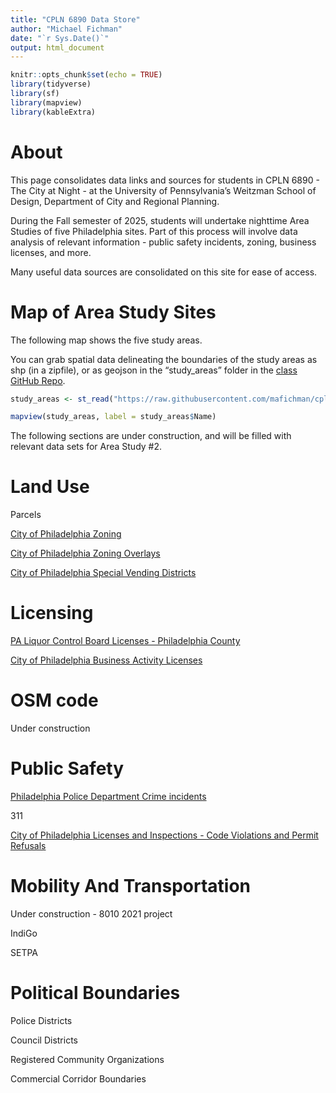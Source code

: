 ```yaml
---
title: "CPLN 6890 Data Store"
author: "Michael Fichman"
date: "`r Sys.Date()`"
output: html_document
---
```


```r
knitr::opts_chunk$set(echo = TRUE)
library(tidyverse)
library(sf)
library(mapview)
library(kableExtra)
```

# About

This page consolidates data links and sources for students in CPLN 6890 - The City at Night - at the University of Pennsylvania's Weitzman School of Design, Department of City and Regional Planning.

During the Fall semester of 2025, students will undertake nighttime Area Studies of five Philadelphia sites. Part of this process will involve data analysis of relevant information - public safety incidents, zoning, business licenses, and more.

Many useful data sources are consolidated on this site for ease of access.

# Map of Area Study Sites

The following map shows the five study areas.

You can grab spatial data delineating the boundaries of the study areas as shp (in a zipfile), or as geojson in the "study_areas" folder in the [class GitHub Repo](https://github.com/mafichman/cpln_6890/tree/main/study_areas/2025).


```r
study_areas <- st_read("https://raw.githubusercontent.com/mafichman/cpln_6890/refs/heads/main/study_areas/2025/geojson/study_areas_2025.geojson")

mapview(study_areas, label = study_areas$Name)

```

The following sections are under construction, and will be filled with relevant data sets for Area Study #2.

# Land Use

Parcels

[City of Philadelphia Zoning](https://opendataphilly.org/datasets/zoning-base-districts/)

[City of Philadelphia Zoning Overlays](https://opendataphilly.org/datasets/zoning-overlays/)

[City of Philadelphia Special Vending Districts](https://opendataphilly.org/datasets/special-vending-districts/)

# Licensing

[PA Liquor Control Board Licenses - Philadelphia County](https://github.com/mafichman/cpln_6890/blob/main/plcb_licenses/PHL_PLCB_geocoded.csv)

[City of Philadelphia Business Activity Licenses](https://opendataphilly.org/datasets/licenses-and-inspections-business-licenses/)

# OSM code

Under construction

# Public Safety

[Philadelphia Police Department Crime incidents](https://opendataphilly.org/datasets/crime-incidents/)

311

[City of Philadelphia Licenses and Inspections - Code Violations and Permit Refusals]( https://opendataphilly.org/datasets/licenses-and-inspections-appeals-of-code-violations-and-permit-refusals/)

# Mobility And Transportation

Under construction - 8010 2021 project

IndiGo

SETPA

# Political Boundaries

Police Districts

Council Districts

Registered Community Organizations

Commercial Corridor Boundaries